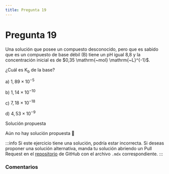 ```yaml
---
title: Pregunta 19
---
```



# Pregunta 19

<div className="exercise">
Una solución que posee un compuesto desconocido, pero que es sabido que es un compuesto de base débil (B) tiene un pH igual 8,8 y la concentración inicial es de $0,35 \mathrm{~mol} \mathrm{~L}^{-1}$.

¿Cuál es $\mathrm{K}_{\mathrm{b}}$ de la base?

a) $1,89 \times 10^{-5}$

b) $1,14 \times 10^{-10}$

c) $7,18 \times 10^{-18}$

d) $4,53 \times 10^{-9}$
</div>

<MDXDetails>
<summary>Solución propuesta</summary>

Aún no hay solución propuesta 🥲

:::info
Si este ejercicio tiene una solución, podría estar incorrecta. Si deseas proponer una solución alternativa, manda tu solución abriendo
un Pull Request en el [repositorio](https://github.com/crow-rojas/apuntes-fundamentals/pulls) de GitHub con el archivo
`.mdx` correspondiente.
:::

</MDXDetails>

### Comentarios

<Disqus
  url="https://crow-rojas.github.io/apuntes-fundamentals/docs/science/chemistry/exercises/2019-1/p19"
  identifier="docs/science/chemistry/exercises/2019-1/p19"
  title="2019-1 Quimica - Pregunta 19"
/>
